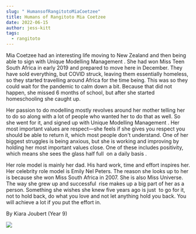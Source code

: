```yaml
---
slug: " HumansofRangitotoMiaCoetzee"
title: Humans of Rangitoto Mia Coetzee
date: 2022-06-15
author: jess-kitt
tags:
  - rangitoto
---
```

<!--StartFragment-->

Mia Coetzee had an interesting life moving to New Zealand and then being able to sign with Unique Modelling Management . She had won Miss Teen South Africa in early 2019 and prepared to move here in December. They have sold everything, but COVID struck, leaving them essentially homeless, so they started travelling around Africa for the time being. This was so they could wait for the pandemic to calm down a bit. Because that did not happen, she missed 6 months of school, but after she started homeschooling she caught up. 



Her passion to do modelling mostly revolves around her mother telling her to do so along with a lot of people who wanted her to do that as well. So she went for it, and signed up with Unique Modelling Management . Her most important values are respect—she feels if she gives you respect you should be able to return it, which most people don't understand. One of her biggest struggles is being anxious, but she is working and improving by holding her most important values close. One of these includes positivity, which means she sees the glass half full  on a daily basis .



Her role model is mainly her dad. His hard work, time and effort inspires her. Her celebrity role model is Emily Nel Peters. The reason she looks up to her is because she won Miss South Africa in 2007. She is also Miss Universe. The way she grew up and successful  rise makes up a big part of her as a person. Something she wishes she knew five years ago is just  to go for it, not to hold back, do what you love and not let anything hold you back. You will achieve a lot if you put the effort in. 



By Kiara Joubert (Year 9)



<!--EndFragment-->

![](/images/mia-coetzee.png)

![]()